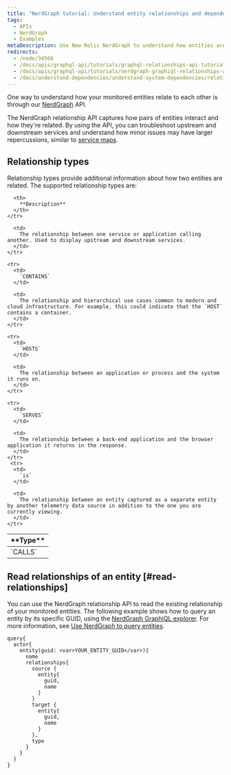 ```yaml
---
title: "NerdGraph tutorial: Understand entity relationships and dependencies"
tags:
  - APIs
  - NerdGraph
  - Examples
metaDescription: Use New Relic NerdGraph to understand how entities are related.
redirects:
  - /node/34566
  - /docs/apis/graphql-api/tutorials/graphql-relationships-api-tutorial
  - /docs/apis/graphql-api/tutorials/nerdgraph-graphiql-relationships-api-tutorial
  - /docs/understand-dependencies/understand-system-dependencies/relationship-api/relationship-api
---
```


One way to understand how your monitored entities relate to each other is through our [NerdGraph](/docs/introduction-new-relic-graphql) API.

The NerdGraph relationship API captures how pairs of entities interact and how they're related. By using the API, you can troubleshoot upstream and downstream services and understand how minor issues may have larger repercussions, similar to [service maps](/docs/service-maps-dependencies-new-relic-one).

## Relationship types

Relationship types provide additional information about how two entities are related. The supported relationship types are:

<table>
  <thead>
    <tr>
      <th style={{ width: "200px" }}>
        **Type**
      </th>

      <th>
        **Description**
      </th>
    </tr>
  </thead>

  <tbody>
    <tr>
      <td>
        `CALLS`
      </td>

      <td>
        The relationship between one service or application calling another. Used to display upstream and downstream services.
      </td>
    </tr>

    <tr>
      <td>
        `CONTAINS`
      </td>

      <td>
        The relationship and hierarchical use cases common to modern and cloud infrastructure. For example, this could indicate that the `HOST` contains a container.
      </td>
    </tr>

    <tr>
      <td>
        `HOSTS`
      </td>

      <td>
        The relationship between an application or process and the system it runs on.
      </td>
    </tr>

    <tr>
      <td>
        `SERVES`
      </td>

      <td>
        The relationship between a back-end application and the browser application it returns in the response.
      </td>
    </tr>
     <tr>
      <td>
        `is`
      </td>

      <td>
        The relationship between an entity captured as a separate entity by another telemetry data source in addition to the one you are currently viewing.
      </td>
    </tr>
  </tbody>
</table>

## Read relationships of an entity [#read-relationships]

You can use the NerdGraph relationship API to read the existing relationship of your monitored entities. The following example shows how to query an entity by its specific GUID, using the [NerdGraph GraphiQL explorer](https://api.newrelic.com/graphiql). For more information, see [Use NerdGraph to query entities](/docs/apis/graphql-api/tutorials/use-new-relic-graphql-api-query-entities).

```
query{
  actor{
    entity(guid: <var>YOUR_ENTITY_GUID</var>){
      name
      relationships{
        source {
          entity{
            guid,
            name
          }
        }
        target {
          entity{
            guid,
            name
          }
        },
        type
      }
    }
  }
}
```
